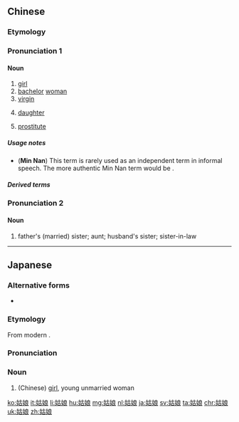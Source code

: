 ==Chinese==
{{zh-forms}}

===Etymology===
{{rfe|lang=zh}}

===Pronunciation 1===
{{zh-pron
|m=gūniang
|c=gu1 noeng4
|h=pfs=kû-ngiòng
|mn=xm,qz,tw:ko͘-niû/zz:ko͘-niô͘
|w=1ku nyan
|ma=y
|cat=n
}}

====Noun====
{{zh-noun}}

# [[girl]]
# [[bachelor]] [[woman]]
# [[virgin]]
# {{lb|zh|dated}} [[daughter]]
# {{lb|zh|slang}} [[prostitute]]

=====Usage notes=====
* ('''Min Nan''') This term is rarely used as an independent term in informal speech. The more authentic Min Nan term would be {{zh-l|查某囝|tr=[[cha-bó͘-kiáⁿ]]}}.

=====Derived terms=====
{{zh-der|老姑娘|大姑娘|灰姑娘|見伍姑娘|見五姑娘}}

===Pronunciation 2===
{{zh-pron
|m=gūniáng
|cat=n
}}

====Noun====
{{zh-noun}}

# father's (married) sister; aunt; husband's sister; sister-in-law

{{zh-cat|Beginning}}

----

==Japanese==
{{ja-kanjitab|yomi=irreg}}

===Alternative forms===
* {{l/ja|クーニャン}}

===Etymology===
From modern {{etyl|cmn|ja|sort=くーにゃん}} {{etyl|zh|ja|sort=くーにゃん}} {{m|zh|姑娘|tr=gūniang}}.

===Pronunciation===
{{ja-pron|クーニャン|y=irreg}}

===Noun===
{{ja-noun|クーニャン}}

# (Chinese) [[girl]], young unmarried woman

[[ko:姑娘]]
[[it:姑娘]]
[[li:姑娘]]
[[hu:姑娘]]
[[mg:姑娘]]
[[nl:姑娘]]
[[ja:姑娘]]
[[sv:姑娘]]
[[ta:姑娘]]
[[chr:姑娘]]
[[uk:姑娘]]
[[zh:姑娘]]